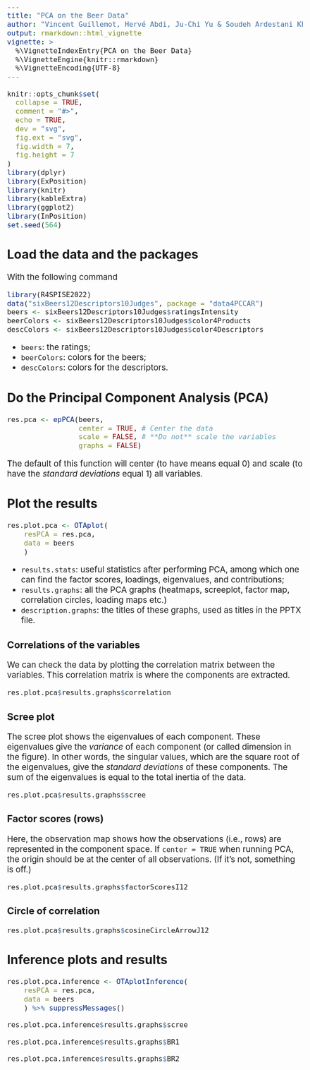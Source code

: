 ```yaml
---
title: "PCA on the Beer Data"
author: "Vincent Guillemot, Hervé Abdi, Ju-Chi Yu & Soudeh Ardestani Khoubrouy"
output: rmarkdown::html_vignette
vignette: >
  %\VignetteIndexEntry{PCA on the Beer Data}
  %\VignetteEngine{knitr::rmarkdown}
  %\VignetteEncoding{UTF-8}
---
```


<style type="text/css">
body {
  font-size: 14pt;
}
</style>

```r
knitr::opts_chunk$set(
  collapse = TRUE,
  comment = "#>",
  echo = TRUE, 
  dev = "svg",
  fig.ext = "svg", 
  fig.width = 7, 
  fig.height = 7
)
library(dplyr)
library(ExPosition)
library(knitr)
library(kableExtra)
library(ggplot2)
library(InPosition)
set.seed(564)
```

## Load the data and the packages

With the following command

```r
library(R4SPISE2022)
data("sixBeers12Descriptors10Judges", package = "data4PCCAR")
beers <- sixBeers12Descriptors10Judges$ratingsIntensity
beerColors <- sixBeers12Descriptors10Judges$color4Products
descColors <- sixBeers12Descriptors10Judges$color4Descriptors
```

 * `beers`: the ratings;
 * `beerColors`: colors for the beers;
 * `descColors`: colors for the descriptors.

## Do the Principal Component Analysis (PCA)

```r
res.pca <- epPCA(beers, 
                 center = TRUE, # Center the data
                 scale = FALSE, # **Do not** scale the variables
                 graphs = FALSE) 
```

The default of this function will center (to have means equal 0) and scale (to have the _standard deviations_ equal 1) all variables.

## Plot the results

```r
res.plot.pca <- OTAplot(
    resPCA = res.pca,
    data = beers
    )
```

 * `results.stats`: useful statistics after performing PCA, among which one can find the factor scores, loadings, eigenvalues, and contributions;
 * `results.graphs`: all the PCA graphs (heatmaps, screeplot, factor map, correlation circles, loading maps etc.) 
 * `description.graphs`: the titles of these graphs, used as titles in the PPTX file.
 
### Correlations of the variables

We can check the data by plotting the correlation matrix between the variables. This correlation matrix is where the components are extracted.

```r
res.plot.pca$results.graphs$correlation
```

### Scree plot

The scree plot shows the eigenvalues of each component. These eigenvalues give the _variance_ of each component (or called dimension in the figure). In other words, the singular values, which are the square root of the eigenvalues, give the _standard deviations_ of these components. The sum of the eigenvalues is equal to the total inertia of the data.

```r
res.plot.pca$results.graphs$scree
```

### Factor scores (rows)

Here, the observation map shows how the observations (i.e., rows) are represented in the component space. If `center = TRUE` when running PCA, the origin should be at the center of all observations. (If it's not, something is off.)

```r
res.plot.pca$results.graphs$factorScoresI12
```


### Circle of correlation

```r
res.plot.pca$results.graphs$cosineCircleArrowJ12
```

## Inference plots and results

```r
res.plot.pca.inference <- OTAplotInference(
    resPCA = res.pca,
    data = beers
    ) %>% suppressMessages()
```


```r
res.plot.pca.inference$results.graphs$scree
```

```r
res.plot.pca.inference$results.graphs$BR1
```

```r
res.plot.pca.inference$results.graphs$BR2
```

